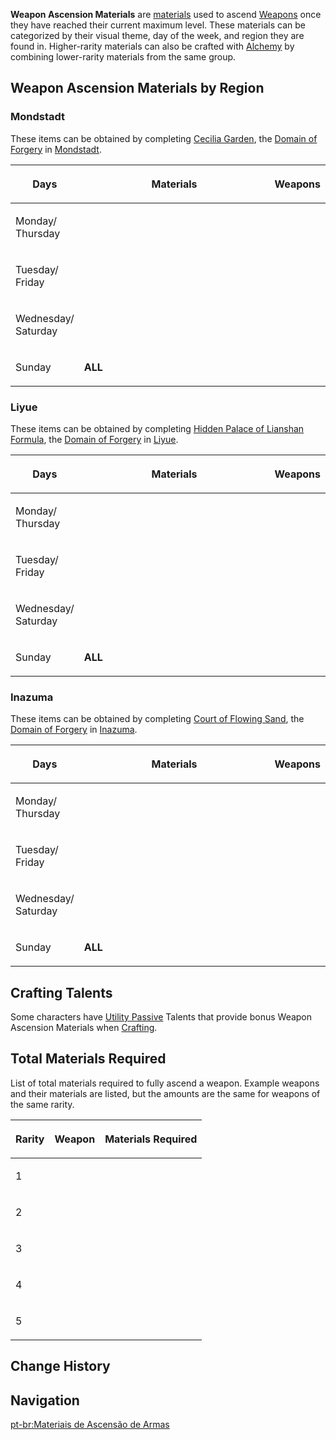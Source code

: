 {{Terminology Infobox
|type         = Item Groups
}}
'''Weapon Ascension Materials''' are [[materials]] used to ascend [[Weapons]] once they have reached their current maximum level. These materials can be categorized by their visual theme, day of the week, and region they are found in. Higher-rarity materials can also be crafted with [[Alchemy]] by combining lower-rarity materials from the same group.

{{Reset}}
{{Weapon Materials by Weekday}}

==Weapon Ascension Materials by Region==
===Mondstadt===
These items can be obtained by completing [[Cecilia Garden]], the [[Domain of Forgery]] in [[Mondstadt]].
{| class="wikitable" style="text-align: center; width: 100%;"
!Days !! style="width:380px;"|Materials !! Weapons
|-
|Monday/<br />Thursday
|{{Card|Tile of Decarabian's Tower|DL I+|2|stars=2|caption=1}}
{{Card|Debris of Decarabian's City|DL II+|3|stars=3|caption=1}}
{{Card|Fragment of Decarabian's Epic|DL III+|4|stars=4|caption=1}}
{{Card|Scattered Piece of Decarabian's Dream|DL IV+|5|stars=5|caption=1}}
|{{Cards by Category|Ascends with Tile of Decarabian's Tower}}
|-
|Tuesday/<br />Friday
|{{Card|Boreal Wolf's Milk Tooth|DL I+|2|stars=2|caption=1}}
{{Card|Boreal Wolf's Cracked Tooth|DL II+|3|stars=3|caption=1}}
{{Card|Boreal Wolf's Broken Fang|DL III+|4|stars=4|caption=1}}
{{Card|Boreal Wolf's Nostalgia|DL IV+|5|stars=5|caption=1}}
|{{Cards by Category|Ascends with Boreal Wolf's Milk Tooth}}
|-
|Wednesday/<br />Saturday
|{{Card|Fetters of the Dandelion Gladiator|DL I+|2|stars=2|caption=1}}
{{Card|Chains of the Dandelion Gladiator|DL II+|3|stars=3|caption=1}}
{{Card|Shackles of the Dandelion Gladiator|DL III+|4|stars=4|caption=1}}
{{Card|Dream of the Dandelion Gladiator|DL IV+|5|stars=5|caption=1}}
|{{Cards by Category|Ascends with Fetters of the Dandelion Gladiator}}
|-
|Sunday
|colspan=4| '''ALL'''
|}

===Liyue===
These items can be obtained by completing [[Hidden Palace of Lianshan Formula]], the [[Domain of Forgery]] in [[Liyue]].
{| class="wikitable" style="text-align: center; width: 100%;"
!Days !! style="width:380px;"|Materials !! Weapons
|-
|Monday/<br />Thursday
|{{Card|Luminous Sands from Guyun|DL I+|2|stars=2|caption=1}}
{{Card|Lustrous Stone from Guyun|DL II+|3|stars=3|caption=1}}
{{Card|Relic from Guyun|DL III+|4|stars=4|caption=1}}
{{Card|Divine Body from Guyun|DL IV+|5|stars=5|caption=1}}
|{{Cards by Category|Ascends with Luminous Sands from Guyun}}
|-
|Tuesday/<br />Friday
|{{Card|Mist Veiled Lead Elixir|DL I+|2|stars=2|caption=1}}
{{Card|Mist Veiled Mercury Elixir|DL II+|3|stars=3|caption=1}}
{{Card|Mist Veiled Gold Elixir|DL III+|4|stars=4|caption=1}}
{{Card|Mist Veiled Primo Elixir|DL IV+|5|stars=5|caption=1}}
|{{Cards by Category|Ascends with Mist Veiled Lead Elixir}}
|-
|Wednesday/<br />Saturday
|{{Card|Grain of Aerosiderite|DL I+|2|stars=2|caption=1}}
{{Card|Piece of Aerosiderite|DL II+|3|stars=3|caption=1}}
{{Card|Bit of Aerosiderite|DL III+|4|stars=4|caption=1}}
{{Card|Chunk of Aerosiderite|DL IV+|5|stars=5|caption=1}}
|{{Cards by Category|Ascends with Grain of Aerosiderite}}
|-
|Sunday
|colspan=4| '''ALL'''
|}

===Inazuma===
These items can be obtained by completing [[Court of Flowing Sand]], the [[Domain of Forgery]] in [[Inazuma]].
{| class="wikitable" style="text-align: center; width: 100%;"
!Days !! style="width:380px;"|Materials !! Weapons
|-
|Monday/<br />Thursday
|{{Card|Coral Branch of a Distant Sea|DL I+|2|stars=2|caption=1}}
{{Card|Jeweled Branch of a Distant Sea|DL II+|3|stars=3|caption=1}}
{{Card|Jade Branch of a Distant Sea|DL III+|4|stars=4|caption=1}}
{{Card|Golden Branch of a Distant Sea|DL IV+|5|stars=5|caption=1}}
|{{Cards by Category|Ascends with Coral Branch of a Distant Sea}}
|-
|Tuesday/<br />Friday
|{{Card|Narukami's Wisdom|DL I+|2|stars=2|caption=1}}
{{Card|Narukami's Joy|DL II+|3|stars=3|caption=1}}
{{Card|Narukami's Affection|DL III+|4|stars=4|caption=1}}
{{Card|Narukami's Valor|DL IV+|5|stars=5|caption=1}}
|{{Cards by Category|Ascends with Narukami's Wisdom}}
|-
|Wednesday/<br />Saturday
|{{Card|Mask of the Wicked Lieutenant|DL I+|2|stars=2|caption=1}}
{{Card|Mask of the Tiger's Bite|DL II+|3|stars=3|caption=1}}
{{Card|Mask of the One-Horned|DL III+|4|stars=4|caption=1}}
{{Card|Mask of the Kijin|DL IV+|5|stars=5|caption=1}}
|{{Cards by Category|Ascends with Mask of the Wicked Lieutenant}}
|-
|Sunday
|colspan=4| '''ALL'''
|}

==Crafting Talents==
{{Main|Alchemy#Character Bonuses|l1=Character Crafting Bonuses}}
Some characters have [[Utility Passive]] Talents that provide bonus Weapon Ascension Materials when [[Crafting]].
{{Talents by Category Table|Weapon Ascension Material Talents}}

==Total Materials Required==
List of total materials required to fully ascend a weapon. Example weapons and their materials are listed, but the amounts are the same for weapons of the same rarity.
{| class="wikitable" style="text-align: center; width: 100%;"
! Rarity !! Weapon !! Materials Required
|-
|1{{Star}}
|{{Card|Dull Blade|Lv. 70|stars=1|caption=1}}
|{{Card|Mora|20,000|stars=1|caption=1}}{{Card|Tile of Decarabian's Tower|1|stars=1|caption=1}}{{Card|Debris of Decarabian's City|3|stars=1|caption=1}}{{Card|Fragment of Decarabian's Epic|1|stars=1|caption=1}}{{Card|Heavy Horn|5|stars=1|caption=1}}{{Card|Black Bronze Horn|6|stars=1|caption=1}}{{Card|Firm Arrowhead|3|stars=1|caption=1}}{{Card|Sharp Arrowhead|5|stars=1|caption=1}}
|-
|2{{Star}}
|{{Card|Old Merc's Pal|Lv. 70|stars=1|caption=1}}
|{{Card|Mora|35,000|stars=1|caption=1}}{{Card|Boreal Wolf's Milk Tooth|1|stars=1|caption=1}}{{Card|Boreal Wolf's Cracked Tooth|4|stars=1|caption=1}}{{Card|Boreal Wolf's Broken Fang|1|stars=1|caption=1}}{{Card|Dead Ley Line Branch|6|stars=1|caption=1}}{{Card|Dead Ley Line Leaves|8|stars=1|caption=1}}{{Card|Slime Condensate|5|stars=1|caption=1}}{{Card|Slime Secretions|7|stars=1|caption=1}}
|-
|3{{Star}}
|{{Card|White Tassel|Lv. 90|stars=1|caption=1}}
|{{Card|Mora|105,000|stars=1|caption=1}}{{Card|Luminous Sands from Guyun|2|stars=1|caption=1}}{{Card|Lustrous Stone from Guyun|6|stars=1|caption=1}}{{Card|Relic from Guyun|6|stars=1|caption=1}}{{Card|Divine Body from Guyun|3|stars=1|caption=1}}{{Card|Hunter's Sacrificial Knife|10|stars=1|caption=1}}{{Card|Agent's Sacrificial Knife|12|stars=1|caption=1}}{{Card|Inspector's Sacrificial Knife|18|stars=1|caption=1}}{{Card|Recruit's Insignia|6|stars=1|caption=1}}{{Card|Sergeant's Insignia|10|stars=1|caption=1}}{{Card|Lieutenant's Insignia|12|stars=1|caption=1}}
|-
|4{{Star}}
|{{Card|Favonius Codex|Lv. 90|stars=1|caption=1}}
|{{Card|Mora|150,000|stars=1|caption=1}}{{Card|Tile of Decarabian's Tower|3|stars=1|caption=1}}{{Card|Debris of Decarabian's City|9|stars=1|caption=1}}{{Card|Fragment of Decarabian's Epic|9|stars=1|caption=1}}{{Card|Scattered Piece of Decarabian's Dream|4|stars=1|caption=1}}{{Card|Heavy Horn|15|stars=1|caption=1}}{{Card|Black Bronze Horn|18|stars=1|caption=1}}{{Card|Black Crystal Horn|27|stars=1|caption=1}}{{Card|Divining Scroll|10|stars=1|caption=1}}{{Card|Sealed Scroll|15|stars=1|caption=1}}{{Card|Forbidden Curse Scroll|18|stars=1|caption=1}}
|-
|5{{Star}}
|{{Card|Amos' Bow|Lv. 90|stars=1|caption=1}}
|{{Card|Mora|225,000|stars=1|caption=1}}{{Card|Fetters of the Dandelion Gladiator|5|stars=1|caption=1}}{{Card|Chains of the Dandelion Gladiator|14|stars=1|caption=1}}{{Card|Shackles of the Dandelion Gladiator|14|stars=1|caption=1}}{{Card|Dream of the Dandelion Gladiator|6|stars=1|caption=1}}{{Card|Chaos Device|23|stars=1|caption=1}}{{Card|Chaos Circuit|27|stars=1|caption=1}}{{Card|Chaos Core|41|stars=1|caption=1}}{{Card|Slime Condensate|15|stars=1|caption=1}}{{Card|Slime Secretions|23|stars=1|caption=1}}{{Card|Slime Concentrate|27|stars=1|caption=1}}
|}

==Change History==
{{Change History|1.0}}

==Navigation==
{{Development Item Navbox|type=Weapon Materials}}

[[Category:Weapon Ascension Materials| ]]
[[pt-br:Materiais de Ascensão de Armas]]